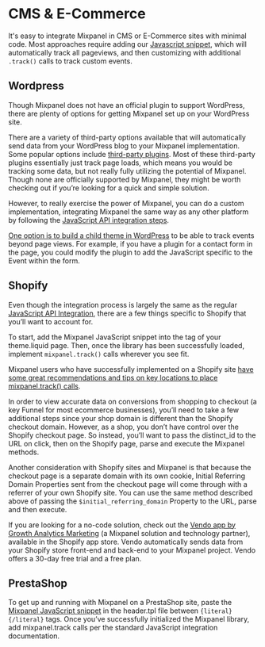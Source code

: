 # CMS & E-Commerce

It's easy to integrate Mixpanel in CMS or E-Commerce sites with minimal code. Most approaches require adding our [Javascript snippet](/docs/quickstart/connect-your-data), which will automatically track all pageviews, and then customizing with additional `.track()` calls to track custom events.

## Wordpress
Though Mixpanel does not have an official plugin to support WordPress, there are plenty of options for getting Mixpanel set up on your WordPress site.

There are a variety of third-party options available that will automatically send data from your WordPress blog to your Mixpanel implementation. Some popular options include [third-party plugins](https://wordpress.org/plugins/tags/mixpanel/). Most of these third-party plugins essentially just track page loads, which means you would be tracking some data, but not really fully utilizing the potential of Mixpanel. Though none are officially supported by Mixpanel, they might be worth checking out if you’re looking for a quick and simple solution.

However, to really exercise the power of Mixpanel, you can do a custom implementation, integrating Mixpanel the same way as any other platform by following the [JavaScript API integration steps](/docs/tracking-methods/sdks/javascript).

[One option is to build a child theme in WordPress](https://codex.wordpress.org/Child_Themes) to be able to track events beyond page views. For example, if you have a plugin for a contact form in the page, you could modify the plugin to add the JavaScript specific to the Event within the form.

## Shopify
Even though the integration process is largely the same as the regular [JavaScript API Integration](/docs/tracking-methods/sdks/javascript), there are a few things specific to Shopify that you’ll want to account for.

To start, add the Mixpanel JavaScript snippet into the tag of your theme.liquid page. Then, once the library has been successfully loaded, implement `mixpanel.track()` calls wherever you see fit.

Mixpanel users who have successfully implemented on a Shopify site [have some great recommendations and tips on key locations to place mixpanel.track() calls](https://stackoverflow.com/questions/28160415/shopify-mixpanel-integration/34442476#34442476).

In order to view accurate data on conversions from shopping to checkout (a key Funnel for most ecommerce businesses), you’ll need to take a few additional steps since your shop domain is different than the Shopify checkout domain. However, as a shop, you don’t have control over the Shopify checkout page. So instead, you’ll want to pass the distinct_id to the URL on click, then on the Shopify page, parse and execute the Mixpanel methods.

Another consideration with Shopify sites and Mixpanel is that because the checkout page is a separate domain with its own cookie, Initial Referring Domain Properties sent from the checkout page will come through with a referrer of your own Shopify site. You can use the same method described above of passing the `$initial_referring_domain` Property to the URL, parse and then execute.

If you are looking for a no-code solution, check out the [Vendo app by Growth Analytics Marketing](https://mixpanel.com/partners/integrations/vendo) (a Mixpanel solution and technology partner), available in the Shopify app store. Vendo automatically sends data from your Shopify store front-end and back-end to your Mixpanel project. Vendo offers a 30-day free trial and a free plan.

## PrestaShop
To get up and running with Mixpanel on a PrestaShop site, paste the [Mixpanel JavaScript snippet](/docs/tracking-methods/sdks/javascript) in the header.tpl file between `{literal} {/literal}` tags. Once you’ve successfully initialized the Mixpanel library, add mixpanel.track calls per the standard JavaScript integration documentation.
